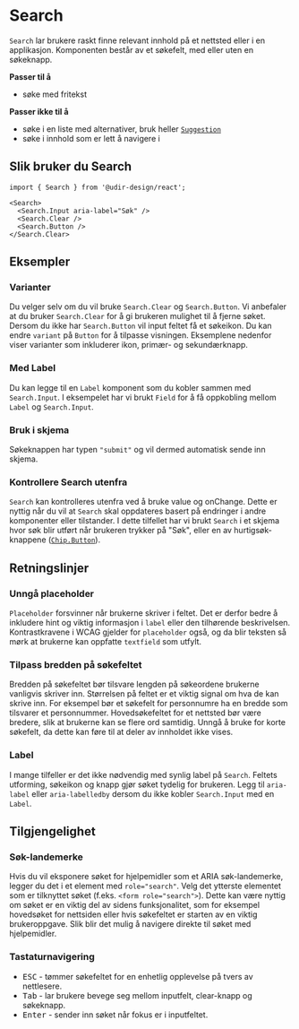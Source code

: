 
<Meta of={SearchStories} />

# Search

`Search` lar brukere raskt finne relevant innhold på et nettsted eller i en applikasjon. Komponenten består av et søkefelt, med eller uten en søkeknapp.

**Passer til å**

- søke med fritekst

**Passer ikke til å**

- søke i en liste med alternativer, bruk heller [`Suggestion`](/docs/components-suggestion--docs)
- søke i innhold som er lett å navigere i

## Slik bruker du Search

<Primary />
<Controls />

```tsx
import { Search } from '@udir-design/react';

<Search>
  <Search.Input aria-label="Søk" />
  <Search.Clear />
  <Search.Button />
</Search.Clear>
```

## Eksempler

### Varianter

Du velger selv om du vil bruke `Search.Clear` og `Search.Button`. Vi anbefaler at du bruker `Search.Clear` for å gi brukeren mulighet til å fjerne søket.
Dersom du ikke har `Search.Button` vil input feltet få et søkeikon.
Du kan endre `variant` på `Button` for å tilpasse visningen. Eksemplene nedenfor viser varianter som inkluderer ikon, primær- og sekundærknapp.

<Canvas of={SearchStories.Variants} />

### Med Label

Du kan legge til en `Label` komponent som du kobler sammen med `Search.Input`.
I eksempelet har vi brukt `Field` for å få oppkobling mellom `Label` og `Search.Input`.

<Canvas of={SearchStories.WithLabel} />

### Bruk i skjema

Søkeknappen har typen `"submit"` og vil dermed automatisk sende inn skjema.

<Canvas of={SearchStories.Form} />

### Kontrollere Search utenfra

`Search` kan kontrolleres utenfra ved å bruke value og onChange. Dette er nyttig når du vil at `Search` skal oppdateres basert på endringer i andre komponenter eller tilstander.
I dette tilfellet har vi brukt `Search` i et skjema hvor søk blir utført når brukeren trykker på "Søk", eller en av hurtigsøk-knappene ([`Chip.Button`](/docs/components-chip--docs)).

<Canvas of={SearchStories.Controlled} />

## Retningslinjer

### Unngå placeholder

`Placeholder` forsvinner når brukerne skriver i feltet. Det er derfor bedre å inkludere hint og viktig informasjon i `label` eller den tilhørende beskrivelsen. Kontrastkravene i WCAG gjelder for `placeholder` også, og da blir teksten så mørk at brukerne kan oppfatte `textfield` som utfylt.

### Tilpass bredden på søkefeltet

Bredden på søkefeltet bør tilsvare lengden på søkeordene brukerne vanligvis skriver inn. Størrelsen på feltet er et viktig signal om hva de kan skrive inn. For eksempel bør et søkefelt for personnumre ha en bredde som tilsvarer et personnummer. Hovedsøkefeltet for et nettsted bør være bredere, slik at brukerne kan se flere ord samtidig.
Unngå å bruke for korte søkefelt, da dette kan føre til at deler av innholdet ikke vises.

### Label

I mange tilfeller er det ikke nødvendig med synlig label på `Search`. Feltets utforming, søkeikon og knapp gjør søket tydelig for brukeren.
Legg til `aria-label` eller `aria-labelledby` dersom du ikke kobler `Search.Input` med en `Label`.

## Tilgjengelighet

### Søk-landemerke

Hvis du vil eksponere søket for hjelpemidler som et ARIA søk-landemerke, legger du det i et element med `role="search"`. Velg det ytterste elementet som er tilknyttet søket (f.eks. `<form role="search">`). Dette kan være nyttig om søket er en viktig del av sidens funksjonalitet, som for eksempel hovedsøket for nettsiden eller hvis søkefeltet er starten av en viktig brukeroppgave. Slik blir det mulig å navigere direkte til søket med hjelpemidler.

### Tastaturnavigering

- <kbd>ESC</kbd> - tømmer søkefeltet for en enhetlig opplevelse på tvers av
  nettlesere.
- <kbd>Tab</kbd> - lar brukere bevege seg mellom inputfelt, clear-knapp og
  søkeknapp.
- <kbd>Enter</kbd> - sender inn søket når fokus er i inputfeltet.
